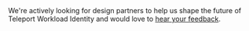 <Admonition type="tip" title="Design Partnership">
We're actively looking for design partners to help us shape the future of
Teleport Workload Identity and would love to
<a href="mailto:product@goteleport.com">hear your feedback</a>.
</Admonition>